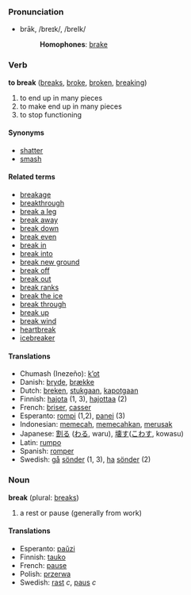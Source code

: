 ===Pronunciation===
*brāk, /breɪk/, /breIk/
*:'''Homophones''': [[brake]]

=== Verb ===
'''to break''' ([[breaks]], [[broke]], [[broken]], [[breaking]])

# to end up in many pieces
# to make end up in many pieces
# to stop functioning

==== Synonyms ====
*[[shatter]]
*[[smash]]

====Related terms====
*[[breakage]]
*[[breakthrough]]
*[[break a leg]]
*[[break away]]
*[[break down]]
*[[break even]]
*[[break in]]
*[[break into]]
*[[break new ground]]
*[[break off]]
*[[break out]]
*[[break ranks]]
*[[break the ice]]
*[[break through]]
*[[break up]]
*[[break wind]]
*[[heartbreak]]
*[[icebreaker]]

==== Translations ====
*Chumash (Inezeño): [[kʼot]]
*Danish: [[bryde]], [[brække]]
*Dutch: [[breken]], [[stukgaan]], [[kapotgaan]]
*Finnish: [[hajota]] (1, 3), [[hajottaa]] (2)
*French: [[briser]], [[casser]]
*Esperanto: [[rompi]] (1,2), [[panei]] (3)
*Indonesian: [[pecah|memecah]], [[pecah|memecahkan]], [[rusak|merusak]]
*Japanese: [[割る]] ([[わる]], waru), [[壊す]]([[こわす]], kowasu)
*Latin: [[rumpo]]
*Spanish: [[romper]]
*Swedish: [[gå]] [[sönder]] (1, 3), [[ha]] [[sönder]] (2)

=== Noun ===
'''break''' (plural: [[breaks]])

# a rest or pause (generally from work)

==== Translations ====
*Esperanto: [[paŭzi]]
*Finnish: [[tauko]]
*French: [[pause]]
*Polish: [[przerwa]]
*Swedish: [[rast]] ''c'', [[paus]] ''c''